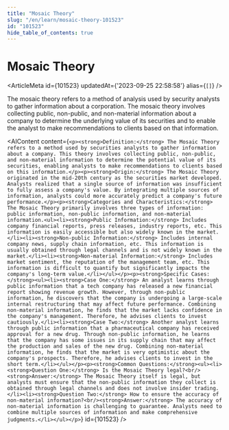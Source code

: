```yaml
---
title: "Mosaic Theory"
slug: "/en/learn/mosaic-theory-101523"
id: "101523"
hide_table_of_contents: true
---
```



# Mosaic Theory

<ArticleMeta id={101523} updatedAt={'2023-09-25 22:58:58'} alias={`[]`} />
<div className='border-solid border-b border-t-0 my-4 border-[var(--ifm-color-gray-300)]' />

The mosaic theory refers to a method of analysis used by security analysts to gather information about a corporation. The mosaic theory involves collecting public, non-public, and non-material information about a company to determine the underlying value of its securities and to enable the analyst to make recommendations to clients based on that information.

<AIContent content={`<p><strong>Definition:</strong> The Mosaic Theory refers to a method used by securities analysts to gather information about a company. This theory involves collecting public, non-public, and non-material information to determine the potential value of its securities, enabling analysts to make recommendations to clients based on this information.</p><p><strong>Origin:</strong> The Mosaic Theory originated in the mid-20th century as the securities market developed. Analysts realized that a single source of information was insufficient to fully assess a company's value. By integrating multiple sources of information, analysts could more accurately predict a company's future performance.</p><p><strong>Categories and Characteristics:</strong> The Mosaic Theory primarily involves three types of information: public information, non-public information, and non-material information.<ul><li><strong>Public Information:</strong> Includes company financial reports, press releases, industry reports, etc. This information is easily accessible but also widely known in the market.</li><li><strong>Non-public Information:</strong> Includes internal company news, supply chain information, etc. This information is usually obtained through legal channels and is not widely known in the market.</li><li><strong>Non-material Information:</strong> Includes market sentiment, the reputation of the management team, etc. This information is difficult to quantify but significantly impacts the company's long-term value.</li></ul></p><p><strong>Specific Cases:</strong><ul><li><strong>Case One:</strong> An analyst learns through public information that a tech company has released a new financial report showing revenue growth. However, through non-public information, he discovers that the company is undergoing a large-scale internal restructuring that may affect future performance. Combining non-material information, he finds that the market lacks confidence in the company's management. Therefore, he advises clients to invest cautiously.</li><li><strong>Case Two:</strong> Another analyst learns through public information that a pharmaceutical company has received approval for a new drug. Through non-public information, he learns that the company has some issues in its supply chain that may affect the production and sales of the new drug. Combining non-material information, he finds that the market is very optimistic about the company's prospects. Therefore, he advises clients to invest in the short term.</li></ul></p><p><strong>Common Questions:</strong><ul><li><strong>Question One:</strong> Is the Mosaic Theory legal?<br/><strong>Answer:</strong> The Mosaic Theory itself is legal, but analysts must ensure that the non-public information they collect is obtained through legal channels and does not involve insider trading.</li><li><strong>Question Two:</strong> How to ensure the accuracy of non-material information?<br/><strong>Answer:</strong> The accuracy of non-material information is challenging to guarantee. Analysts need to combine multiple sources of information and make comprehensive judgments.</li></ul></p>`} id={101523} />

